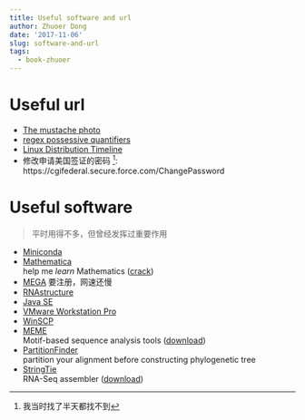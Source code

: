 ```yaml
---
title: Useful software and url
author: Zhuoer Dong
date: '2017-11-06'
slug: software-and-url
tags:
  - book-zhuoer
---
```




# Useful url

- [The mustache photo](http://kbroman.org/blog/2014/08/28/the-mustache-photo/)
- [regex possessive quantifiers](https://chortle.ccsu.edu/FiniteAutomata/Section09/sect09_21.html)
- [Linux Distribution Timeline](https://upload.wikimedia.org/wikipedia/commons/1/1b/Linux_Distribution_Timeline.svg)
- 修改申请美国签证的密码 ^[我当时找了半天都找不到]: https://cgifederal.secure.force.com/ChangePassword



# Useful software

> 平时用得不多，但曾经发挥过重要作用

- [Miniconda](https://conda.io/miniconda.html)  
- [Mathematica](https://tiebamma.github.io/InstallTutorial/)  
  help me _learn_ Mathematics ([crack](https://github.com/hexinal/mathematica-keygen))
- [MEGA](https://www.megasoftware.net/home) 要注册，网速还慢
- [RNAstructure](http://rna.urmc.rochester.edu/RNAstructureDownload.html)
- [Java SE](https://www.oracle.com/technetwork/java/javase/downloads/index.html)
- [VMware Workstation Pro](https://www.vmware.com/products/workstation-pro/workstation-pro-evaluation.html)
- [WinSCP](https://winscp.net/eng/index.php)
<br/>
- [MEME](http://meme-suite.org/)  
  Motif-based sequence analysis tools ([download](http://meme-suite.org/doc/download.html))  
- [PartitionFinder](http://www.robertlanfear.com/partitionfinder/)  
  partition your alignment before constructing phylogenetic tree   
- [StringTie](https://ccb.jhu.edu/software/stringtie/)   
  RNA-Seq assembler ([download](https://ccb.jhu.edu/software/stringtie/#install))   
